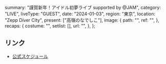   summary: "謹賀新年！アイドル初夢ライブ supported by @JAM",
  category: "LIVE",
  liveType: "GUEST",
  date: "2024-01-03",
  region: "東京",
  location: "Zepp Diver City",
  present: ["高嶺のなでしこ"],
  image: {
    path: "",
    ref: "",
  },
  recaps: {
    costume: "",
    setlist: [],
    url: "",
  },
};

## リンク

- [公式スケジュール](https://takanenonadeshiko.jp/?p=1591)
